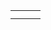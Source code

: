 {{en/scenarios by size}}

{|
|-
|style="border:none;background:white"|
{{en/Scenario/Malta}}

|style="border:none;background:white"|

|style="border:none;background:white"|
<!-- {{ ... }} -->

|-
|style="border:none;background:white"|
<!-- {{ ... }} -->

|}